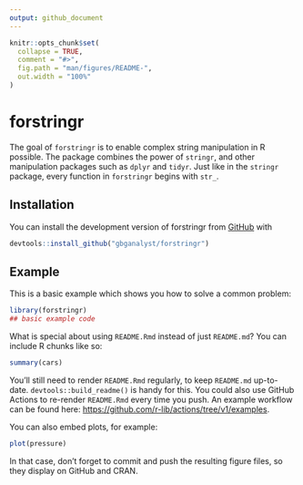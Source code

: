 ```yaml
---
output: github_document
---
```


<!-- README.md is generated from README.Rmd. Please edit that file -->

```r
knitr::opts_chunk$set(
  collapse = TRUE,
  comment = "#>",
  fig.path = "man/figures/README-",
  out.width = "100%"
)
```

# forstringr

<!-- badges: start -->
<!-- badges: end -->

The goal of `forstringr` is to enable complex string manipulation in R possible. The package combines the power of `stringr`, and other manipulation packages such as `dplyr` and `tidyr`. Just like in the `stringr` package, every function in `forstringr` begins with `str_`.

## Installation

You can install the development version of forstringr from [GitHub](https://github.com/) with

``` r
devtools::install_github("gbganalyst/forstringr")
```

## Example

This is a basic example which shows you how to solve a common problem:

```r
library(forstringr)
## basic example code
```

What is special about using `README.Rmd` instead of just `README.md`? You can include R chunks like so:

```r
summary(cars)
```

You'll still need to render `README.Rmd` regularly, to keep `README.md` up-to-date. `devtools::build_readme()` is handy for this. You could also use GitHub Actions to re-render `README.Rmd` every time you push. An example workflow can be found here: <https://github.com/r-lib/actions/tree/v1/examples>.

You can also embed plots, for example:

```r
plot(pressure)
```

In that case, don't forget to commit and push the resulting figure files, so they display on GitHub and CRAN.
